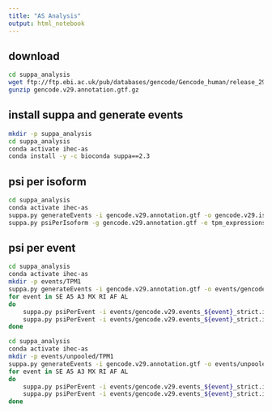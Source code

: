 ```yaml
---
title: "AS Analysis"
output: html_notebook
---
```


## download
```bash
cd suppa_analysis
wget ftp://ftp.ebi.ac.uk/pub/databases/gencode/Gencode_human/release_29/gencode.v29.annotation.gtf.gz
gunzip gencode.v29.annotation.gtf.gz
```

## install suppa and generate events
```bash
mkdir -p suppa_analysis
cd suppa_analysis
conda activate ihec-as
conda install -y -c bioconda suppa==2.3
```


## psi per isoform
```bash
cd suppa_analysis
conda activate ihec-as
suppa.py generateEvents -i gencode.v29.annotation.gtf -o gencode.v29.isoform -f ioi --pool-genes
suppa.py psiPerIsoform -g gencode.v29.annotation.gtf -e tpm_expressions.tsv -o all -m INFO
```

## psi per event
```bash
cd suppa_analysis
conda activate ihec-as
mkdir -p events/TPM1
suppa.py generateEvents -i gencode.v29.annotation.gtf -o events/gencode.v29.events -f ioe -e SE SS MX RI FL --pool-genes
for event in SE A5 A3 MX RI AF AL
do 
    suppa.py psiPerEvent -i events/gencode.v29.events_${event}_strict.ioe -e tpm_expressions.tsv -o events/event_${event} -m INFO
    suppa.py psiPerEvent -i events/gencode.v29.events_${event}_strict.ioe -e tpm_expressions.tsv -o events/TPM1/event_${event} -m INFO -f 1
done
```



```bash
cd suppa_analysis
conda activate ihec-as
mkdir -p events/unpooled/TPM1
suppa.py generateEvents -i gencode.v29.annotation.gtf -o events/unpooled/gencode.v29.events -f ioe -e SE SS MX RI FL
for event in SE A5 A3 MX RI AF AL
do 
    suppa.py psiPerEvent -i events/gencode.v29.events_${event}_strict.ioe -e tpm_expressions.tsv -o events/unpooled/event_${event} -m INFO
    suppa.py psiPerEvent -i events/gencode.v29.events_${event}_strict.ioe -e tpm_expressions.tsv -o events/unpooled/TPM1/event_${event} -m INFO -f 1
done
```